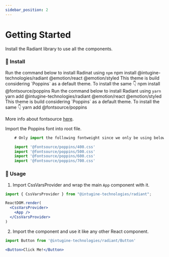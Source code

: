 ```yaml
---
sidebar_position: 2
---
```




# Getting Started

Install the Radiant library to use all the components.

### 🏁 Install

<Tabs>
  <TabItem value="npm" label="npm" default>
    Run the command below to install Radinat using <code>npm</code>
    <CodeBlock language="bash">
      npm install @intugine-technologies/radiant @emotion/react @emotion/styled
    </CodeBlock>
    This theme is build considering `Poppins` as a default theme. To install the same 👇
    <CodeBlock language="bash">
      npm install @fontsource/poppins
    </CodeBlock>
  </TabItem>
  <TabItem value="yarn" label="yarn">
    Run the command below to install Radiant using <code>yarn</code>
    <CodeBlock language="bash">
     yarn add @intugine-technologies/radiant @emotion/react @emotion/styled
    </CodeBlock>
    This theme is build considering `Poppins` as a default theme. To install the same 👇
    <CodeBlock language="bash">
      yarn add @fontsource/poppins
    </CodeBlock>
  </TabItem>
</Tabs>

More info about fontsource [here](#).

Import the Poppins font into root file.

```jsx
    # Only import the following fontweight since we only be using below fontweights

    import '@fontsource/poppins/400.css'
    import '@fontsource/poppins/500.css'
    import '@fontsource/poppins/600.css'
    import '@fontsource/poppins/700.css'
```

### 🎈 Usage

1. Import CssVarsProvider and wrap the main `App` component with it.

```jsx
import { CssVarsProvider } from "@intugine-technologies/radiant";

ReactDOM.render(
  <CssVarsProvider>
    <App />
  </CssVarsProvider>
)
```

2. Import the component and use it like any other React component.

```jsx
import Button from '@intugine-technologies/radiant/Button'

<Button>Click Me!</Button>
```